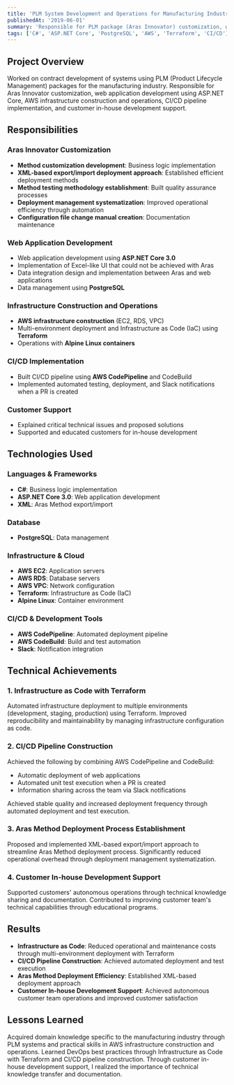 ```yaml
---
title: 'PLM System Development and Operations for Manufacturing Industry'
publishedAt: '2019-06-01'
summary: 'Responsible for PLM package (Aras Innovator) customization, web application development, and AWS infrastructure construction and operations'
tags: ['C#', 'ASP.NET Core', 'PostgreSQL', 'AWS', 'Terraform', 'CI/CD']
---
```


## Project Overview

Worked on contract development of systems using PLM (Product Lifecycle Management) packages for the manufacturing industry. Responsible for Aras Innovator customization, web application development using ASP.NET Core, AWS infrastructure construction and operations, CI/CD pipeline implementation, and customer in-house development support.

## Responsibilities

### Aras Innovator Customization

- **Method customization development**: Business logic implementation
- **XML-based export/import deployment approach**: Established efficient deployment methods
- **Method testing methodology establishment**: Built quality assurance processes
- **Deployment management systematization**: Improved operational efficiency through automation
- **Configuration file change manual creation**: Documentation maintenance

### Web Application Development

- Web application development using **ASP.NET Core 3.0**
- Implementation of Excel-like UI that could not be achieved with Aras
- Data integration design and implementation between Aras and web applications
- Data management using **PostgreSQL**

### Infrastructure Construction and Operations

- **AWS infrastructure construction** (EC2, RDS, VPC)
- Multi-environment deployment and Infrastructure as Code (IaC) using **Terraform**
- Operations with **Alpine Linux containers**

### CI/CD Implementation

- Built CI/CD pipeline using **AWS CodePipeline** and CodeBuild
- Implemented automated testing, deployment, and Slack notifications when a PR is created

### Customer Support

- Explained critical technical issues and proposed solutions
- Supported and educated customers for in-house development

## Technologies Used

### Languages & Frameworks

- **C#**: Business logic implementation
- **ASP.NET Core 3.0**: Web application development
- **XML**: Aras Method export/import

### Database

- **PostgreSQL**: Data management

### Infrastructure & Cloud

- **AWS EC2**: Application servers
- **AWS RDS**: Database servers
- **AWS VPC**: Network configuration
- **Terraform**: Infrastructure as Code (IaC)
- **Alpine Linux**: Container environment

### CI/CD & Development Tools

- **AWS CodePipeline**: Automated deployment pipeline
- **AWS CodeBuild**: Build and test automation
- **Slack**: Notification integration

## Technical Achievements

### 1. Infrastructure as Code with Terraform

Automated infrastructure deployment to multiple environments (development, staging, production) using Terraform. Improved reproducibility and maintainability by managing infrastructure configuration as code.

### 2. CI/CD Pipeline Construction

Achieved the following by combining AWS CodePipeline and CodeBuild:
- Automatic deployment of web applications
- Automated unit test execution when a PR is created
- Information sharing across the team via Slack notifications

Achieved stable quality and increased deployment frequency through automated deployment and test execution.

### 3. Aras Method Deployment Process Establishment

Proposed and implemented XML-based export/import approach to streamline Aras Method deployment process. Significantly reduced operational overhead through deployment management systematization.

### 4. Customer In-house Development Support

Supported customers' autonomous operations through technical knowledge sharing and documentation. Contributed to improving customer team's technical capabilities through educational programs.

## Results

- **Infrastructure as Code**: Reduced operational and maintenance costs through multi-environment deployment with Terraform
- **CI/CD Pipeline Construction**: Achieved automated deployment and test execution
- **Aras Method Deployment Efficiency**: Established XML-based deployment approach
- **Customer In-house Development Support**: Achieved autonomous customer team operations and improved customer satisfaction

## Lessons Learned

Acquired domain knowledge specific to the manufacturing industry through PLM systems and practical skills in AWS infrastructure construction and operations. Learned DevOps best practices through Infrastructure as Code with Terraform and CI/CD pipeline construction. Through customer in-house development support, I realized the importance of technical knowledge transfer and documentation.
